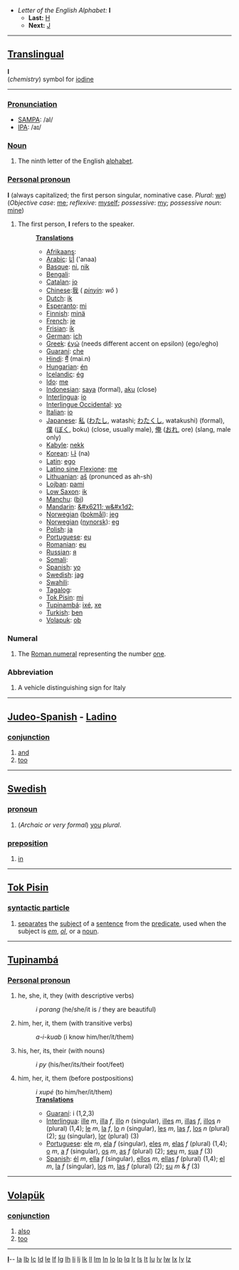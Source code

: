 *''Letter of the English Alphabet:'' '''I'''
**'''Last:''' [[H]]
**'''Next:''' [[J]]
----

==[[Translingual]]==

'''I'''<br>(''chemistry'') symbol for [[iodine]]

----

===[[Pronunciation]]===
*[[w:SAMPA|SAMPA]]: /aI/
*[[w:IPA|IPA]]: /aɪ/

===[[Noun]]===
#The ninth letter of the English [[alphabet]].

===[[Personal pronoun]]===
'''I''' (always capitalized; the first person singular, nominative case. ''Plural'': [[we]])<br>
(''Objective case'': [[me]]; ''reflexive'': [[myself]]; ''possessive'': [[my]]; ''possessive noun'': [[mine]])


# The first person, '''I''' refers to the speaker.
#:'''[[Translation]]s'''
#:*[[Afrikaans]]:[[]]
#:*[[Arabic]]: [[أَنَا]] ('anaa)
#:*[[Basque]]: [[ni]], [[nik]]
#:*[[Bengali]]: [[]]
#:*[[Catalan]]: [[jo]]
#:*[[Chinese]]:[[我]] ( ''[[pinyin]]: wǒ'' )
#:*[[Dutch]]: [[ik]]
#:*[[Esperanto]]: [[mi]]
#:*[[Finnish]]: [[minä]]
#:*[[French]]: [[je]]
#:*[[Frisian]]: [[ik]]
#:*[[German]]: [[ich]]
#:*[[Greek]]: [[έγώ]] (needs different accent on epsilon) (ego/egho)
#:*[[Guaraní]]: [[che]]
#:*[[Hindi]]: [[मैं]] (mai.n)
#:*[[Hungarian]]: [[én]]
#:*[[Icelandic]]: [[ég]]
#:*[[Ido]]: [[me]]
#:*[[Indonesian]]: [[saya]] (formal), [[aku]] (close)
#:*[[Interlingua]]: [[io]]
#:*[[Interlingue Occidental]]: [[yo]]
#:*[[Italian]]: [[io]]
#:*[[Japanese]]: [[私]] ([[わたし]], watashi; [[わたくし]], watakushi) (formal), [[僕]] ([[ぼく]], boku) (close, usually male), [[俺]] ([[おれ]], ore) (slang, male only)
#:*[[Kabyle]]: [[nekk]]
#:*[[Korean]]: [[나]] (na)
#:*[[Latin]]: [[ego]]
#:*[[Latino sine Flexione]]: [[me]]
#:*[[Lithuanian]]: [[aš]] (pronunced as ah-sh)
#:*[[Lojban]]: [[pami]]
#:*[[Low Saxon]]: [[ik (pd)|ik]]
#:*[[Manchu]]: ([[bi]])
#:*[[Mandarin]]: [[&#x6211; w&#x1d2;]]
#:*[[Norwegian]] ([[bokmål]]): [[jeg]]
#:*[[Norwegian]] ([[nynorsk]]): [[eg]]
#:*[[Polish]]: [[ja]]
#:*[[Portuguese]]: [[eu]]
#:*[[Romanian]]: [[eu]]
#:*[[Russian]]: [[я]]
#:*[[Somali]]: [[]]
#:*[[Spanish]]: [[yo]]
#:*[[Swedish]]: [[jag]]
#:*[[Swahili]]: [[]]
#:*[[Tagalog]]: [[]]
#:*[[Tok Pisin]]: [[mi]]
#:*[[Tupinambá]]: [[ixé]], [[xe]]
#:*[[Turkish]]: [[ben]]
#:*[[Volapuk]]: [[ob]]

===Numeral===
#The [[Roman numeral]] representing the number [[one]].

===Abbreviation===

#A vehicle distinguishing sign for Italy

----

== [[Judeo-Spanish]] - [[Ladino]] == 
=== [[conjunction]] === 
# [[and]]
# [[too]]

----

== [[Swedish]] ==
=== [[pronoun]] ===
# (''Archaic or very formal'') [[you]] ''plural''.

=== [[preposition]] ===
# [[in]]

----

== [[Tok Pisin]] ==
=== [[syntactic particle]] ===
# [[separate]]s the [[subject]] of a [[sentence]] from the [[predicate]], used when the subject is ''[[em]]'', ''[[ol]]'', or a [[noun]].

----

==[[Tupinambá]]==
===[[Personal pronoun]]===
# he, she, it, they (with descriptive verbs)
#:''i porang'' (he/she/it is / they are beautiful)
# him, her, it, them (with transitive verbs)
#:''a-i-kuab'' (i know him/her/it/them)
# his, her, its, their (with nouns)
#:''i py'' (his/her/its/their foot/feet)
# him, her, it, them (before postpositions)
#:''i xupé'' (to him/her/it/them)
#:'''[[Translation]]s'''
#:*[[Guaraní]]: i (1,2,3)
#:*[[Interlingua]]: [[ille]] ''m'', [[illa]] ''f'', [[illo]] ''n'' (singular), [[illes]] ''m'', [[illas]] ''f'', [[illos]] ''n'' (plural) (1,4); [[le]] ''m'', [[la]] ''f'', [[lo]] ''n'' (singular), [[les]] ''m'', [[las]] ''f'', [[los]] ''n'' (plural) (2); [[su]] (singular), [[lor]] (plural) (3)
#:*[[Portuguese]]: [[ele]] ''m'', [[ela]] ''f'' (singular), [[eles]] ''m'', [[elas]] ''f'' (plural) (1,4); [[o]] ''m'', [[a]] ''f'' (singular), [[os]] ''m'', [[as]] ''f'' (plural) (2); [[seu]] ''m'', [[sua]] ''f'' (3)
#:*[[Spanish]]: [[él]] ''m'', [[ella]] ''f'' (singular), [[ellos]] ''m'', [[ellas]] ''f'' (plural) (1,4); [[el]] ''m'', [[la]] ''f'' (singular), [[los]] ''m'', [[las]] ''f'' (plural) (2); [[su]] ''m'' & ''f'' (3)

----

== [[Volapük]] == 
=== [[conjunction]] === 
# [[also]]
# [[too]]
----
{{msg:indexletters1}}  '''[http://wiktionary.org/w/wiki.phtml?title=Special:Allpages&from=I I] '''-- [http://wiktionary.org/w/wiki.phtml?title=Special:Allpages&from=Ia Ia] [http://wiktionary.org/w/wiki.phtml?title=Special:Allpages&from=Ib Ib] [http://wiktionary.org/w/wiki.phtml?title=Special:Allpages&from=Ic Ic] [http://wiktionary.org/w/wiki.phtml?title=Special:Allpages&from=Id Id] [http://wiktionary.org/w/wiki.phtml?title=Special:Allpages&from=Ie Ie] [http://wiktionary.org/w/wiki.phtml?title=Special:Allpages&from=If If] [http://wiktionary.org/w/wiki.phtml?title=Special:Allpages&from=Ig Ig] [http://wiktionary.org/w/wiki.phtml?title=Special:Allpages&from=Ih Ih] [http://wiktionary.org/w/wiki.phtml?title=Special:Allpages&from=Ii Ii] [http://wiktionary.org/w/wiki.phtml?title=Special:Allpages&from=Ij Ij] [http://wiktionary.org/w/wiki.phtml?title=Special:Allpages&from=Ik Ik] [http://wiktionary.org/w/wiki.phtml?title=Special:Allpages&from=Il Il] [http://wiktionary.org/w/wiki.phtml?title=Special:Allpages&from=Im Im] [http://wiktionary.org/w/wiki.phtml?title=Special:Allpages&from=In In] [http://wiktionary.org/w/wiki.phtml?title=Special:Allpages&from=Io Io] [http://wiktionary.org/w/wiki.phtml?title=Special:Allpages&from=Ip Ip] [http://wiktionary.org/w/wiki.phtml?title=Special:Allpages&from=Iq Iq] [http://wiktionary.org/w/wiki.phtml?title=Special:Allpages&from=Ir Ir] [http://wiktionary.org/w/wiki.phtml?title=Special:Allpages&from=Is Is] [http://wiktionary.org/w/wiki.phtml?title=Special:Allpages&from=It It] [http://wiktionary.org/w/wiki.phtml?title=Special:Allpages&from=Iu Iu] [http://wiktionary.org/w/wiki.phtml?title=Special:Allpages&from=Iv Iv] [http://wiktionary.org/w/wiki.phtml?title=Special:Allpages&from=Iw Iw] [http://wiktionary.org/w/wiki.phtml?title=Special:Allpages&from=Ix Ix] [http://wiktionary.org/w/wiki.phtml?title=Special:Allpages&from=Iy Iy] [http://wiktionary.org/w/wiki.phtml?title=Special:Allpages&from=Iz Iz]<br>
{{msg:indexletters2}}